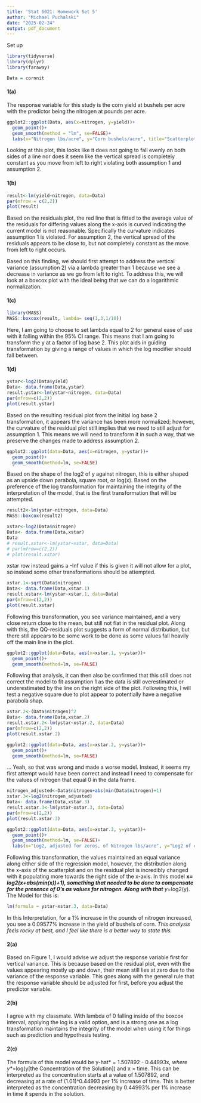 ```yaml
---
title: 'Stat 6021: Homework Set 5'
author: "Michael Puchalski"
date: "2025-02-24"
output: pdf_document
---
```


Set up

```r
library(tidyverse)
library(dplyr)
library(faraway)
```

```r
Data = cornnit
```

#### 1(a)

The response variable for this study is the corn yield at bushels per acre with the predictor being the nitrogen at pounds per acre.

```r
ggplot2::ggplot(Data, aes(x=nitrogen, y=yield))+
  geom_point()+
  geom_smooth(method = "lm", se=FALSE)+
  labs(x="Nitrogen lbs/acre", y="Corn bushels/acre", title="Scatterplot of Corn Bushels against Pounds of Fertilizer per Acre")
```

Looking at this plot, this looks like it does not going to fall evenly on both sides of a line nor does it seem like the vertical spread is completely constant as you move from left to right violating both assumption 1 and assumption 2.

#### 1(b)

```r
result<-lm(yield~nitrogen, data=Data)
par(mfrow = c(2,2))
plot(result)
```

Based on the residuals plot, the red line that is fitted to the average value of the residuals for differing values along the x-axis is curved indicating the current model is not reasonable. Specifically the curvature indicates assumption 1 is violated. For assumption 2, the vertical spread of the residuals appears to be close to, but not completely constant as the move from left to right occurs.

Based on this finding, we should first attempt to address the vertical variance (assumption 2) via a lambda greater than 1 because we see a decrease in variance as we go from left to right. To address this, we will look at a boxcox plot with the ideal being that we can do a logarithmic normalization.

#### 1(c)

```r
library(MASS)
MASS::boxcox(result, lambda= seq(1,3,1/10))
```

Here, I am going to choose to set lambda equal to 2 for general ease of use with it falling within the 95% CI range. This means that I am going to transform the y at a factor of log base 2. This plot aids in guiding transformation by giving a range of values in which the log modifier should fall between.

#### 1(d)

```r
ystar<-log2(Data$yield)
Data<- data.frame(Data,ystar)
result.ystar<-lm(ystar~nitrogen, data=Data)
par(mfrow=c(2,2))
plot(result.ystar)
```

Based on the resulting residual plot from the initial log base 2 transformation, it appears the variance has been more normalized; however, the curvature of the residual plot still implies that we need to still adjust for assumption 1. This means we will need to transform it in such a way, that we preserve the changes made to address assumption 2.

```r
ggplot2::ggplot(data=Data, aes(x=nitrogen, y=ystar))+
  geom_point()+
  geom_smooth(method=lm, se=FALSE)
```

Based on the shape of the log2 of y against nitrogen, this is either shaped as an upside down parabola, square root, or log(x). Based on the preference of the log transformation for maintaining the integrity of the interpretation of the model, that is the first transformation that will be attempted.

```r
result2<-lm(ystar~nitrogen, data=Data)
MASS::boxcox(result2)
```

```r
xstar<-log2(Data$nitrogen)
Data<- data.frame(Data,xstar)
Data
# result.xstar<-lm(ystar~xstar, data=Data)
# par(mfrow=c(2,2))
# plot(result.xstar)
```

xstar row instead gains a -Inf value if this is given it will not allow for a plot, so instead some other transformations should be attempted.

```r
xstar.1<-sqrt(Data$nitrogen)
Data<- data.frame(Data,xstar.1)
result.xstar<-lm(ystar~xstar.1, data=Data)
par(mfrow=c(2,2))
plot(result.xstar)
```

Following this transformation, you see variance maintained, and a very close return close to the mean, but still not flat in the residual plot. Along with this, the QQ-residuals plot suggests a form of normal distribution, but there still appears to be some work to be done as some values fall heavily off the main line in the plot.

```r
ggplot2::ggplot(data=Data, aes(x=xstar.1, y=ystar))+
  geom_point()+
  geom_smooth(method=lm, se=FALSE)
```

Following that analysis, it can then also be confirmed that this still does not correct the model to fit assumption 1 as the data is still overestimated or underestimated by the line on the right side of the plot. Following this, I will test a negative square due to plot appear to potentially have a negative parabola shap.

```r
xstar.2<-(Data$nitrogen)^2
Data<- data.frame(Data,xstar.2)
result.xstar.2<-lm(ystar~xstar.2, data=Data)
par(mfrow=c(2,2))
plot(result.xstar.2)
```

```r
ggplot2::ggplot(data=Data, aes(x=xstar.2, y=ystar))+
  geom_point()+
  geom_smooth(method=lm, se=FALSE)
```

... Yeah, so that was wrong and made a worse model. Instead, it seems my first attempt would have been correct and instead I need to compensate for the values of nitrogen that equal 0 in the data frame.

```r
nitrogen_adjusted<-Data$nitrogen+abs(min(Data$nitrogen)+1)
xstar.3<-log2(nitrogen_adjusted)
Data<- data.frame(Data,xstar.3)
result.xstar.3<-lm(ystar~xstar.3, data=Data)
par(mfrow=c(2,2))
plot(result.xstar.3)
```

```r
ggplot2::ggplot(data=Data, aes(x=xstar.3, y=ystar))+
  geom_point()+
  geom_smooth(method=lm, se=FALSE)+
  labs(x="Log2, adjusted for zeros, of Nitrogen lbs/acre", y="Log2 of corn yield per acre", title="Log2 of Corn Yield against the adjusted Log2 of Fertilizer Used")
```

Following this transformation, the values maintained an equal variance along either side of the regression model, however, the distribution along the x-axis of the scatterplot and on the residual plot is incredibly changed with it populating more towards the right side of the x-axis. In this model **x*= log2(x+abs(min(x))+1), something that needed to be done to compensate for the presence of 0's as values for nitrogen. Along with that*** *y*=log2(y). The Model for this is:

```r
lm(formula = ystar~xstar.3, data=Data)
```

In this Interpretation, for a 1% increase in the pounds of nitrogen increased, you see a 0.09577% increase in the yield of bushels of corn. *This analysis feels rocky at best, and I feel like there is a better way to state this.*

#### 2(a)

Based on Figure 1, I would advise we adjust the response variable first for vertical variance. This is because based on the residual plot, even with the values appearing mostly up and down, their mean still lies at zero due to the variance of the response variable. This goes along with the general rule that the response variable should be adjusted for first, before you adjust the predictor variable.

#### 2(b)

I agree with my classmate. With lambda of 0 falling inside of the boxcox interval, applying the log is a valid option, and is a strong one as a log transformation maintains the integrity of the model when using it for things such as prediction and hypothesis testing.

#### 2(c)

The formula of this model would be y-hat\* = 1.507892 - 0.44993x*, where y\**=log(y[the Concentration of the Solution]) and x = time. This can be interpreted as the concentration starts at a value of 1.507892, and decreasing at a rate of (1.01)\^0.44993 per 1% increase of time. This is better interpreted as the concentration decreasing by 0.44993% per 1% increase in time it spends in the solution.
